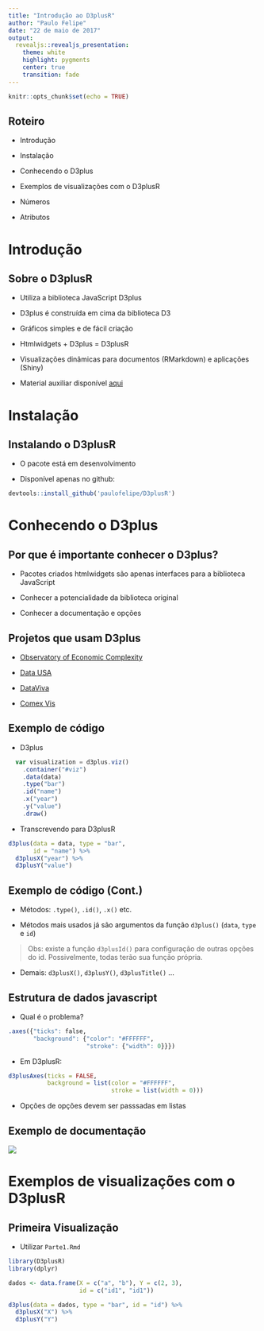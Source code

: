 ```yaml
---
title: "Introdução ao D3plusR"
author: "Paulo Felipe"
date: "22 de maio de 2017"
output: 
  revealjs::revealjs_presentation:
    theme: white
    highlight: pygments
    center: true
    transition: fade
---
```


```r
knitr::opts_chunk$set(echo = TRUE)
```

## Roteiro

- Introdução

- Instalação

- Conhecendo o D3plus

- Exemplos de visualizações com o D3plusR

- Números

- Atributos

# Introdução {data-background=#000000}

## Sobre o D3plusR

- Utiliza a biblioteca JavaScript D3plus 

- D3plus é construída em cima da biblioteca D3

- Gráficos simples e de fácil criação

- Htmlwidgets + D3plus = D3plusR

- Visualizações dinâmicas para documentos (RMarkdown) e aplicações (Shiny)

- Material auxiliar disponível [aqui](http://fulljoin.com.br/tutorial_d3plusr/)

# Instalação {data-background=#000000}

## Instalando o D3plusR

- O pacote está em desenvolvimento

- Disponível apenas no github:

```r
devtools::install_github('paulofelipe/D3plusR')
```

# Conhecendo o D3plus {data-background=#000000}

## Por que é importante conhecer o D3plus?

- Pacotes criados htmlwidgets são apenas interfaces para a biblioteca JavaScript

- Conhecer a potencialidade da biblioteca original

- Conhecer a documentação e opções

## Projetos que usam D3plus

- [Observatory of Economic Complexity](http://atlas.media.mit.edu/en/)

- [Data USA](https://datausa.io/)

- [DataViva](http://dataviva.info/pt/)

- [Comex Vis](http://www.mdic.gov.br/comercio-exterior/estatisticas-de-comercio-exterior/comex-vis)

## Exemplo de código

- D3plus

```js
  var visualization = d3plus.viz()
    .container("#viz")
    .data(data)
    .type("bar")
    .id("name")
    .x("year")
    .y("value")
    .draw()
```

- Transcrevendo para D3plusR

```r
d3plus(data = data, type = "bar", 
       id = "name") %>% 
  d3plusX("year") %>% 
  d3plusY("value")
```

## Exemplo de código (Cont.)

* Métodos: `.type()`, `.id()`, `.x()` etc.

* Métodos mais usados já são argumentos da função `d3plus()` (`data`, `type` e `id`)

> Obs: existe a função `d3plusId()` para configuração de outras opções do id. Possivelmente, todas terão sua função própria.

* Demais: `d3plusX()`, `d3plusY()`, `d3plusTitle()` ...

## Estrutura de dados javascript

- Qual é o problema?
```r
.axes({"ticks": false,
       "background": {"color": "#FFFFFF",
                      "stroke": {"width": 0}}})
```

- Em D3plusR:
```r
d3plusAxes(ticks = FALSE,
           background = list(color = "#FFFFFF",
                             stroke = list(width = 0)))
```

- Opções de opções devem ser passsadas em listas

## Exemplo de documentação

![](images/d3plus_axes.png)


# Exemplos de visualizações com o D3plusR {data-background=#000000}

## Primeira Visualização

- Utilizar `Parte1.Rmd`

```r
library(D3plusR)
library(dplyr)

dados <- data.frame(X = c("a", "b"), Y = c(2, 3),
                    id = c("id1", "id1"))

d3plus(data = dados, type = "bar", id = "id") %>% 
  d3plusX("X") %>% 
  d3plusY("Y")
```

